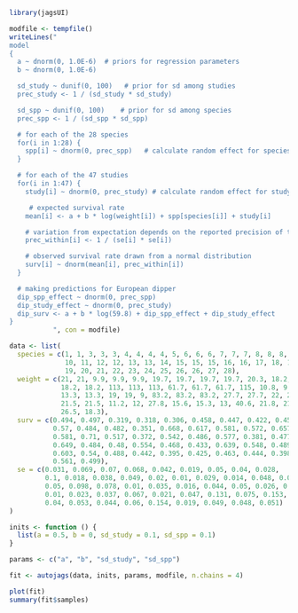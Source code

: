```r
library(jagsUI)
```

```r
modfile <- tempfile()
writeLines("
model
{
  a ~ dnorm(0, 1.0E-6)  # priors for regression parameters
  b ~ dnorm(0, 1.0E-6)

  sd_study ~ dunif(0, 100)   # prior for sd among studies
  prec_study <- 1 / (sd_study * sd_study)

  sd_spp ~ dunif(0, 100)    # prior for sd among species
  prec_spp <- 1 / (sd_spp * sd_spp)

  # for each of the 28 species
  for(i in 1:28) {
    spp[i] ~ dnorm(0, prec_spp)   # calculate random effect for species
  }

  # for each of the 47 studies
  for(i in 1:47) {
    study[i] ~ dnorm(0, prec_study) # calculate random effect for study

     # expected survival rate
    mean[i] <- a + b * log(weight[i]) + spp[species[i]] + study[i]

    # variation from expectation depends on the reported precision of the study
    prec_within[i] <- 1 / (se[i] * se[i])

    # observed survival rate drawn from a normal distribution
    surv[i] ~ dnorm(mean[i], prec_within[i])
  }

  # making predictions for European dipper
  dip_spp_effect ~ dnorm(0, prec_spp)
  dip_study_effect ~ dnorm(0, prec_study)
  dip_surv <- a + b * log(59.8) + dip_spp_effect + dip_study_effect
}
           ", con = modfile)
```

```r
data <- list(
  species = c(1, 1, 3, 3, 3, 4, 4, 4, 4, 5, 6, 6, 6, 7, 7, 7, 8, 8, 8, 9, 
              10, 11, 12, 12, 13, 13, 14, 15, 15, 15, 16, 16, 17, 18, 18, 18, 
              19, 20, 21, 22, 23, 24, 25, 26, 26, 27, 28),
  weight = c(21, 21, 9.9, 9.9, 9.9, 19.7, 19.7, 19.7, 19.7, 20.3, 18.2, 
             18.2, 18.2, 113, 113, 113, 61.7, 61.7, 61.7, 115, 10.8, 9.1, 
             13.3, 13.3, 19, 19, 9, 83.2, 83.2, 83.2, 27.7, 27.7, 22, 21.5, 
             21.5, 21.5, 11.2, 12, 27.8, 15.6, 15.3, 13, 40.6, 21.8, 21.8, 
             26.5, 18.3),
  surv = c(0.494, 0.497, 0.319, 0.318, 0.306, 0.458, 0.447, 0.422, 0.451, 
           0.57, 0.484, 0.482, 0.351, 0.668, 0.617, 0.581, 0.572, 0.657, 
           0.581, 0.71, 0.517, 0.372, 0.542, 0.486, 0.577, 0.381, 0.477, 
           0.649, 0.484, 0.48, 0.554, 0.468, 0.433, 0.639, 0.548, 0.489, 
           0.603, 0.54, 0.488, 0.442, 0.395, 0.425, 0.463, 0.444, 0.398, 
           0.561, 0.499),
  se = c(0.031, 0.069, 0.07, 0.068, 0.042, 0.019, 0.05, 0.04, 0.028, 
         0.1, 0.018, 0.038, 0.049, 0.02, 0.01, 0.029, 0.014, 0.048, 0.02, 
         0.05, 0.098, 0.078, 0.01, 0.035, 0.016, 0.044, 0.05, 0.026, 0.01, 
         0.01, 0.023, 0.037, 0.067, 0.021, 0.047, 0.131, 0.075, 0.153, 
         0.04, 0.053, 0.044, 0.06, 0.154, 0.019, 0.049, 0.048, 0.051)
)
```

```r
inits <- function () {
  list(a = 0.5, b = 0, sd_study = 0.1, sd_spp = 0.1)
}
```

```r
params <- c("a", "b", "sd_study", "sd_spp")
```

```r
fit <- autojags(data, inits, params, modfile, n.chains = 4)
```

```r
plot(fit)
summary(fit$samples)
```
